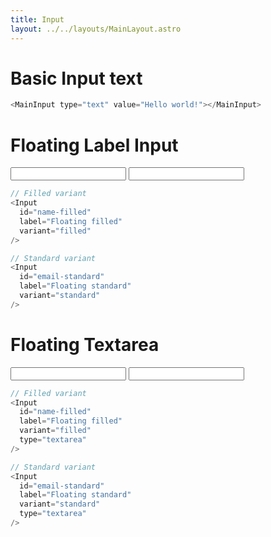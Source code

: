 ```yaml
---
title: Input
layout: ../../layouts/MainLayout.astro
---
```


# Basic Input text

<div class="component-preview">
    <MainInput label="Name"></MainInput>
</div>

```js
<MainInput type="text" value="Hello world!"></MainInput>
```

# Floating Label Input
<div class="component-preview">
    <div class="bg-white grid items-end w-full gap-6 md:grid-cols-3 px-4 py-6">
        <Input
        id="name-filled"
        label="Floating filled"
        variant="filled"
        />
        <Input
        id="email-standard" 
            label="Floating standard"
            variant="standard"
        />
    </div>
</div>
    
```js
// Filled variant
<Input
  id="name-filled"
  label="Floating filled"
  variant="filled"
/>

// Standard variant
<Input
  id="email-standard" 
  label="Floating standard"
  variant="standard"
/>
```


# Floating Textarea
<div class="component-preview">
    <div class="bg-white grid items-end w-full gap-6 md:grid-cols-3 px-4 py-6">
        <Input
        id="name-filled"
        label="Floating filled"
        variant="filled"
        type="textarea"
        />
        <Input
        id="email-standard" 
            label="Floating standard"
            variant="standard"
            type="textarea"
        />
    </div>
</div>
    
```js
// Filled variant
<Input
  id="name-filled"
  label="Floating filled"
  variant="filled"
  type="textarea"
/>

// Standard variant
<Input
  id="email-standard" 
  label="Floating standard"
  variant="standard"
  type="textarea"
/>
```
